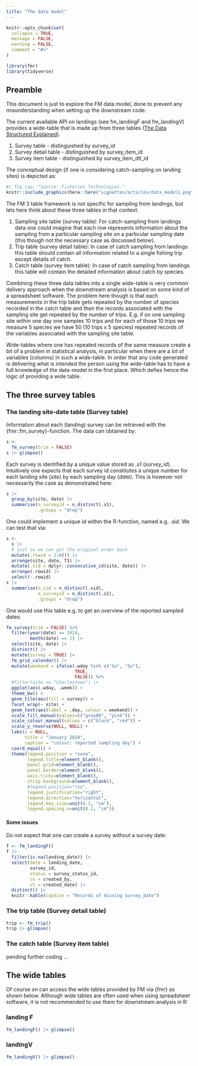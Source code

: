 ```yaml
---
title: "The data model"
---
```


```r
knitr::opts_chunk$set(
  collapse = TRUE,
  message = FALSE,
  warning = FALSE,
  comment = "#>"
)
```

```r
library(fmr)
library(tidyverse)
```

## Preamble

This document is just to explore the FM data model, done to prevent any misunderstanding when setting up the downstream code.

The current available API on landings (see fm_landingF and fm_landingV) provides a wide-table that is made up from three tables ([The Data Structured Explained](https://fimsehf.atlassian.net/wiki/x/zgC7ww)).

1. Survey table - distinguished by survey_id
2. Survey detail table - distinguished by survey_item_id
3. Survey item table - distinguished by survey_item_dtl_id

The conceptual design (if one is considering catch-sampling on landing sites) is depicted as:

```r
#| fig.cap: "Source: Fisheries Technologies."
knitr::include_graphics(here::here("vignettes/articles/data_model1.png"))
```

The FM 3 table framework is not specific for sampling from landings, but lets here think about these three tables in that context.

1. Sampling site table (survey table): For catch-sampling from landings data one could imagine that each row represents information about the sampling from a particular sampling site on a particular sampling date (this though not the necessary case as discussed below).
2. Trip table (survey detail table): In case of catch sampling from landings this table should contain all information related to a single fishing trip except details of catch.
3. Catch table (survey item table): In case of catch sampling from landings this table will contain the detailed information about catch by species.

Combining these three data tables into a single wide-table is very common delivery approach when the downstream analysis is based on some kind of a spreadsheet software. The problem here though is that each measurements in the trip table gets repeated by the number of species recorded in the catch table and then the records associated with the sampling site get repeated by the number of trips. E.g. if on one sampling site within one day one samples 10 trips and for each of those 10 trips we measure 5 species we have 50 (10 trips x 5 species) repeated records of the variables associated with the sampling site table.

Wide-tables where one has repeated records of the same measure create a bit of a problem in statistical analysis, in particular when there are a lot of variables (columns) in such a wide-table. In order that any code generated is delivering what is intended the person using the wide-table has to have a full knowledge of the data-model in the first place. Which defies hence the logic of providing a wide table.

## The three survey tables


### The landing site-date table (Survey table)

Information about each (landing) survey can be retrieved with the {fmr::fm_survey}-function. 
The data can obtained by:

```r
s <- 
  fm_survey(trim = FALSE)
s |> glimpse()
```

Each survey is identified by a unique value stored as *.s1* (*survey_id*). Intuitively one expects that each survey id constitutes a unique number for each landing site (*site*) by each sampling day (*date*). This is however not necessarily the case as demonstrated here:

```r
s |> 
  group_by(site, date) |> 
  summarise(n_surveyid = n_distinct(.s1),
            .groups = "drop")
```

One could implement a unique id within the R-function, named e.g. *.sid*. We can test that via:

```r
s <- 
  s |> 
  # just so we can get the original order back
  mutate(.rowid = 1:n()) |> 
  arrange(site, date, T1) |> 
  mutate(.sid = dplyr::consecutive_id(site, date)) |> 
  arrange(.rowid) |> 
  select(-.rowid)
s |> 
  summarise(n_sid = n_distinct(.sid),
            n_surveyid = n_distinct(.s1),
            .groups = "drop")
```

One would use this table e.g. to get an overview of the reported sampled dates:

```r
fm_survey(trim = FALSE) %>% 
  filter(year(date) == 2024,
         month(date) == 1) |> 
  select(site, date) |> 
  distinct() |> 
  mutate(survey = TRUE) |> 
  fm_grid_calendar() |> 
  mutate(weekend = ifelse(.wday %in% c("Sa", "Su"),
                          TRUE,
                          FALSE)) %>% 
  #filter(site == "Charlestown") |> 
  ggplot(aes(.wday, .week)) +
  theme_bw() +
  geom_tile(aes(fill = survey)) +
  facet_wrap(~ site) +
  geom_text(aes(label = .day, colour = weekend)) +
  scale_fill_manual(values=c("grey80", "pink")) +
  scale_colour_manual(values = c("black", "red")) +
  scale_y_reverse(NULL, NULL) +
  labs(x = NULL,
       title = "January 2024",
       caption = "colour: reported sampling day") +
  coord_equal() +
  theme(legend.position = "none",
        legend.title=element_blank(), 
        panel.grid=element_blank(), 
        panel.border=element_blank(), 
        axis.ticks=element_blank(), 
        strip.background=element_blank(), 
        #legend.position="top", 
        legend.justification="right", 
        legend.direction="horizontal", 
        legend.key.size=unit(0.3, "cm"), 
        legend.spacing.x=unit(0.2, "cm"))
```

#### Some issues

Do not expect that one can create a survey without a survey date:

```r
f <- fm_landingF()
f |> 
  filter(is.na(landing_date)) |> 
  select(date = landing_date, 
         survey_id, 
         status = survey_status_id, 
         cn = created_by,
         ct = created_date) |> 
  distinct() |> 
  knitr::kable(caption = "Records of missing survey_date")
```

### The trip table (Survey detail table)

```r
trip <- fm_trip()
trip |> glimpse()
```


### The catch table (Survey item table)

pending further coding ...


## The wide tables

Of course on can access the wide tables provided by FM via {fmr} as shown below. Although wide tables are often used when using spreadsheet software, it is not recommended to use them for downstream analysis in R:

### landing F
```r
fm_landingF() |> glimpse()
```

### landingV
```r
fm_landingV() |> glimpse()
```

